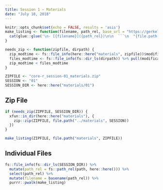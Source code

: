 ```yaml
---
title: Session 1 — Materials
date: "July 18, 2018"
---
```


```r
knitr::opts_chunk$set(echo = FALSE, results = 'asis')
make_listing <- function(filename, path_rel, base_url = "https://gerkelab.github.io/core-r-course") {
  cat(glue::glue('\n- [{filename}]({path_rel})\n\n  ```\n  "{file.path(base_url, path_rel)}"\n  ```\n\n'))
}

needs_zip <- function(zipfile, dirpath) {
  zip_modtime <- fs::file_info(here::here("materials", zipfile))$modification_time
  files_modtime <- fs::file_info(fs::dir_ls(dirpath)) %>% pull(modification_time) %>% max()
  zip_modtime < files_modtime
}

ZIPFILE <- "core-r_session-01_materials.zip"
SESSION <- "01"
SESSION_DIR <- here::here("materials/01")
```

## Zip File

```r
if (needs_zip(ZIPFILE, SESSION_DIR)) {
  xfun::in_dir(here::here("materials"), {
    zip::zip(ZIPFILE, file.path("../materials", SESSION))
  })
}

make_listing(ZIPFILE, file.path("materials", ZIPFILE))
```

## Individual Files

```r
fs::file_info(fs::dir_ls(SESSION_DIR)) %>% 
  mutate(path_rel = fs::path_rel(path, here::here())) %>% 
  select(path_rel) %>% 
  mutate(filename = basename(path_rel)) %>% 
  purrr::pwalk(make_listing)
```
